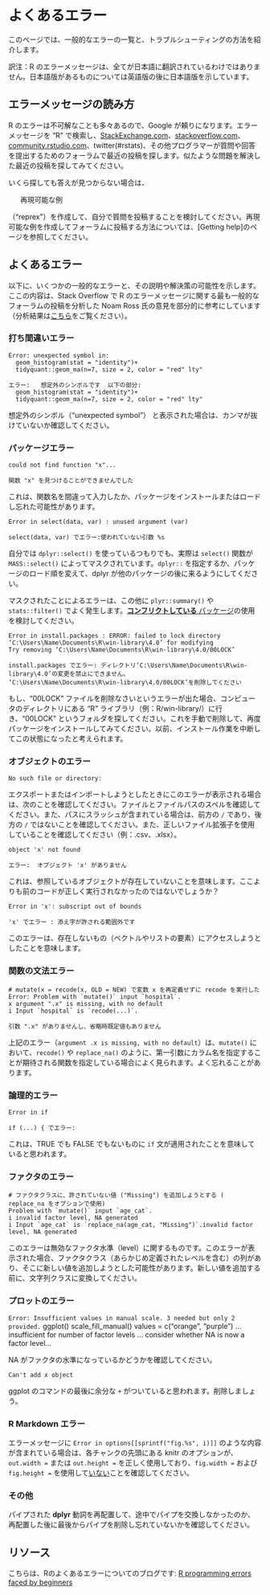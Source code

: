 
# よくあるエラー { #errors }

このページでは、一般的なエラーの一覧と、トラブルシューティングの方法を紹介します。 

訳注：R のエラーメッセージは、全てが日本語に翻訳されているわけではありません。日本語版があるものについては英語版の後に日本語版を示しています。

## エラーメッセージの読み方  

R のエラーは不可解なことも多々あるので、Google が頼りになります。エラーメッセージを "R" で検索し、[StackExchange.com](StackExchange.com)、[stackoverflow.com](stackoverflow.com)、[community.rstudio.com](community.rstudio.com)、twitter(#rstats)、その他プログラマーが質問や回答を提出するためのフォーラムで最近の投稿を探します。似たような問題を解決した最近の投稿を探してみてください。 


いくら探しても答えが見つからない場合は、<ul>再現可能な例</ul>（"reprex"）を作成して、自分で質問を投稿することを検討してください。再現可能な例を作成してフォーラムに投稿する方法については、[Getting help]のページを参照してください。


## よくあるエラー  

以下に、いくつかの一般的なエラーと、その説明や解決策の可能性を示します。ここの内容は、Stack Overflow で R のエラーメッセージに関する最も一般的なフォーラムの投稿を分析した Noam Ross 氏の意見を部分的に参考にしています（分析結果は[こちら](https://github.com/noamross/zero-dependency-problems/blob/master/misc/stack-overflow-common-r-errors.md)をご覧ください）。 


### 打ち間違いエラー {.unnumbered}  

```
Error: unexpected symbol in:
  geom_histogram(stat = "identity")+
  tidyquant::geom_ma(n=7, size = 2, color = "red" lty"
```

```
エラー:   想定外のシンボルです  以下の部分: 
  geom_histogram(stat = "identity")+
  tidyquant::geom_ma(n=7, size = 2, color = "red" lty"
```

想定外のシンボル（"unexpected symbol"） と表示された場合は、カンマが抜けていないか確認してください。 

### パッケージエラー {.unnumbered}  

```
could not find function "x"...
```

```
関数 "x" を見つけることができませんでした 
```

これは、関数名を間違って入力したか、パッケージをインストールまたはロードし忘れた可能性があります。

```
Error in select(data, var) : unused argument (var)
```

```
select(data, var) でエラー:使われていない引数 %s
```

自分では `dplyr::select()` を使っているつもりでも、実際は `select()` 関数が `MASS::select()` によってマスクされています。`dplyr::` を指定するか、パッケージのロード順を変えて、dplyr が他のパッケージの後に来るようにしてください。

マスクされたことによるエラーは、この他に `plyr::summary()` や `stats::filter()` でよく発生します。[**コンフリクトしている** パッケージ](https://www.tidyverse.org/blog/2018/06/conflicted/)の使用を検討してください。


```
Error in install.packages : ERROR: failed to lock directory ‘C:\Users\Name\Documents\R\win-library\4.0’ for modifying
Try removing ‘C:\Users\Name\Documents\R\win-library\4.0/00LOCK’
```

```
install.packages でエラー: ディレクトリ‘C:\Users\Name\Documents\R\win-library\4.0’の変更を禁止にできません。 
‘C:\Users\Name\Documents\R\win-library\4.0/00LOCK’を削除してください
```

もし、"00LOCK" ファイルを削除なさいというエラーが出た場合、コンピュータのディレクトリにある "R" ライブラリ（例：R/win-library/）に行き、"00LOCK" というフォルダを探してください。これを手動で削除して、再度パッケージをインストールしてみてください。以前、インストール作業を中断してこの状態になったと考えられます。 


### オブジェクトのエラー {.unnumbered}  

```
No such file or directory:
```

エクスポートまたはインポートしようとしたときにこのエラーが表示される場合は、次のことを確認してください。ファイルとファイルパスのスペルを確認してください。また、パスにスラッシュが含まれている場合は、前方の `/` であり、後方の `/` ではないことを確認してください。また、正しいファイル拡張子を使用していることを確認してください（例：.csv、.xlsx）。 

```
object 'x' not found 
```

```
エラー:  オブジェクト 'x' がありません 
```

これは、参照しているオブジェクトが存在していないことを意味します。ここよりも前のコードが正しく実行されなかったのではないでしょうか？ 

```
Error in 'x': subscript out of bounds
```

```
'x' でエラー : 添え字が許される範囲外です
```

このエラーは、存在しないもの（ベクトルやリストの要素）にアクセスしようとしたことを意味します。 


### 関数の文法エラー {.unnumbered}

```
# mutate(x = recode(x, OLD = NEW) で変数 x を再定義せずに recode を実行した
Error: Problem with `mutate()` input `hospital`.
x argument ".x" is missing, with no default
i Input `hospital` is `recode(...)`.
```

```
引数 ".x" がありませんし、省略時既定値もありません 
```

上記のエラー（`argument .x is missing, with no default`）は、`mutate()` において、`recode()` や `replace_na()` のように、第一引数にカラム名を指定することが期待される関数を指定している場合によく見られます。よく忘れることがあります。


### 論理的エラー {.unnumbered}  

```
Error in if
```

```
if (...) { でエラー: 
```

これは、TRUE でも FALSE でもないものに `if` 文が適用されたことを意味していると思われます。 


### ファクタのエラー {.unnumbered}  

```
# ファクタクラスに、許されていない値 ("Missing") を追加しようとする ( replace_na をオプションで使用)
Problem with `mutate()` input `age_cat`.
i invalid factor level, NA generated
i Input `age_cat` is `replace_na(age_cat, "Missing")`.invalid factor level, NA generated
```

このエラーは無効なファクタ水準（level）に関するものです。このエラーが表示された場合、ファクタクラス（あらかじめ定義されたレベルを含む）の列があり、そこに新しい値を追加しようとした可能性があります。新しい値を追加する前に、文字列クラスに変換してください。 


### プロットのエラー {.unnumbered}  

`Error: Insufficient values in manual scale. 3 needed but only 2 provided.`
ggplot() scale_fill_manual() values = c("orange", "purple") ... insufficient for number of factor levels ... consider whether NA is now a factor level...

NA がファクタの水準になっているかどうかを確認してください。

```
Can't add x object
```
ggplot のコマンドの最後に余分な `+` がついていると思われます。削除しましょう。


### R Markdown エラー {.unnumbered}  

エラーメッセージに `Error in options[[sprintf("fig.%s", i)]]` のような内容が含まれている場合は、各チャンクの先頭にある knitr のオプションが、`out.width = ` または `out.height = ` を正しく使用しており、`fig.width = ` および `fig.height = ` を使用して<u>いない</u>ことを確認してください。

### その他 {.unnumbered}  

パイプされた **dplyr** 動詞を再配置して、途中でパイプを交換しなかったのか、再配置した後に最後からパイプを削除し忘れていないかを確認してください。



<!-- ======================================================= -->
## リソース { }

こちらは、Rのよくあるエラーについてのブログです: [R programming errors faced by beginners](https://www.r-bloggers.com/2016/06/common-r-programming-errors-faced-by-beginners/)